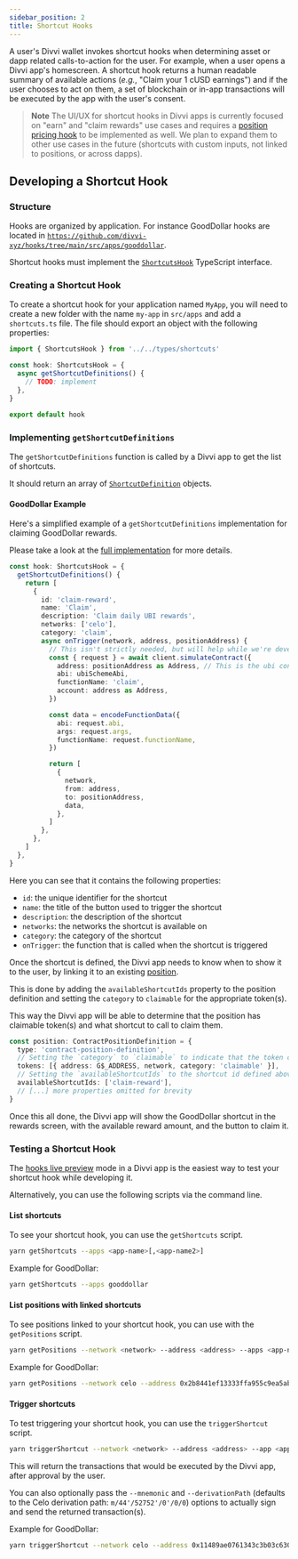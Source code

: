 ```yaml
---
sidebar_position: 2
title: Shortcut Hooks
---
```

A user's Divvi wallet invokes shortcut hooks when determining asset or dapp related calls-to-action for the user. For example, when a user opens a Divvi app's homescreen. A shortcut hook returns a human readable summary of available actions (_e.g._, "Claim your 1 cUSD earnings") and if the user chooses to act on them, a set of blockchain or in-app transactions will be executed by the app with the user's consent.

> **Note**
> The UI/UX for shortcut hooks in Divvi apps is currently focused on "earn" and "claim rewards" use cases and requires a [position pricing hook](./position) to be implemented as well. We plan to expand them to other use cases in the future (shortcuts with custom inputs, not linked to positions, or across dapps).

## Developing a Shortcut Hook

### Structure

Hooks are organized by application. For instance GoodDollar hooks are located in [`https://github.com/divvi-xyz/hooks/tree/main/src/apps/gooddollar`](https://github.com/divvi-xyz/hooks/tree/main/src/apps/gooddollar).

Shortcut hooks must implement the [`ShortcutsHook`](https://github.com/divvi-xyz/hooks/blob/main/src/types/shortcuts.ts) TypeScript interface.

### Creating a Shortcut Hook

To create a shortcut hook for your application named `MyApp`, you will need to create a new folder with the name `my-app` in `src/apps` and add a `shortcuts.ts` file. The file should export an object with the following properties:

```ts
import { ShortcutsHook } from '../../types/shortcuts'

const hook: ShortcutsHook = {
  async getShortcutDefinitions() {
    // TODO: implement
  },
}

export default hook
```

### Implementing `getShortcutDefinitions`

The `getShortcutDefinitions` function is called by a Divvi app to get the list of shortcuts.

It should return an array of [`ShortcutDefinition`](https://github.com/divvi-xyz/hooks/blob/main/src/types/shortcuts.ts) objects.

#### GoodDollar Example

Here's a simplified example of a `getShortcutDefinitions` implementation for claiming GoodDollar rewards.

Please take a look at the [full implementation](https://github.com/divvi-xyz/hooks/blob/main/src/apps/gooddollar/shortcuts.ts) for more details.

```ts
const hook: ShortcutsHook = {
  getShortcutDefinitions() {
    return [
      {
        id: 'claim-reward',
        name: 'Claim',
        description: 'Claim daily UBI rewards',
        networks: ['celo'],
        category: 'claim',
        async onTrigger(network, address, positionAddress) {
          // This isn't strictly needed, but will help while we're developing shortcuts
          const { request } = await client.simulateContract({
            address: positionAddress as Address, // This is the ubi contract address
            abi: ubiSchemeAbi,
            functionName: 'claim',
            account: address as Address,
          })

          const data = encodeFunctionData({
            abi: request.abi,
            args: request.args,
            functionName: request.functionName,
          })

          return [
            {
              network,
              from: address,
              to: positionAddress,
              data,
            },
          ]
        },
      },
    ]
  },
}
```

Here you can see that it contains the following properties:

- `id`: the unique identifier for the shortcut
- `name`: the title of the button used to trigger the shortcut
- `description`: the description of the shortcut
- `networks`: the networks the shortcut is available on
- `category`: the category of the shortcut
- `onTrigger`: the function that is called when the shortcut is triggered

Once the shortcut is defined, the Divvi app needs to know when to show it to the user, by linking it to an existing [position](./position).

This is done by adding the `availableShortcutIds` property to the position definition and setting the `category` to `claimable` for the appropriate token(s).

This way the Divvi app will be able to determine that the position has claimable token(s) and what shortcut to call to claim them.

```ts
const position: ContractPositionDefinition = {
  type: 'contract-position-definition',
  // Setting the `category` to `claimable` to indicate that the token can be claimed
  tokens: [{ address: G$_ADDRESS, network, category: 'claimable' }],
  // Setting the `availableShortcutIds` to the shortcut id defined above
  availableShortcutIds: ['claim-reward'],
  // [...] more properties omitted for brevity
}
```

Once this all done, the Divvi app will show the GoodDollar shortcut in the rewards screen, with the available reward amount, and the button to claim it.

### Testing a Shortcut Hook

The [hooks live preview](../live-preview) mode in a Divvi app is the easiest way to test your shortcut hook while developing it.

Alternatively, you can use the following scripts via the command line.

#### List shortcuts

To see your shortcut hook, you can use the `getShortcuts` script.

```sh
yarn getShortcuts --apps <app-name>[,<app-name2>]
```

Example for GoodDollar:

```sh
yarn getShortcuts --apps gooddollar
```

#### List positions with linked shortcuts

To see positions linked to your shortcut hook, you can use with the `getPositions` script.

```sh
yarn getPositions --network <network> --address <address> --apps <app-name>[,<app-name2>]
```

Example for GoodDollar:

```sh
yarn getPositions --network celo --address 0x2b8441ef13333ffa955c9ea5ab5b3692da95260d --apps gooddollar
```

#### Trigger shortcuts

To test triggering your shortcut hook, you can use the `triggerShortcut` script.

```sh
yarn triggerShortcut --network <network> --address <address> --app <app-name> --shortcut <shortcut-id> --positionAddress <position-address>
```

This will return the transactions that would be executed by the Divvi app, after approval by the user.

You can also optionally pass the `--mnemonic` and `--derivationPath` (defaults to the Celo derivation path: `m/44'/52752'/0'/0/0`) options to actually sign and send the returned transaction(s).

Example for GoodDollar:

```sh
yarn triggerShortcut --network celo --address 0x11489ae0761343c3b03c630a63b00fa025bc4eea --app gooddollar --shortcut claim-reward --positionAddress 0x43d72Ff17701B2DA814620735C39C620Ce0ea4A1
```

